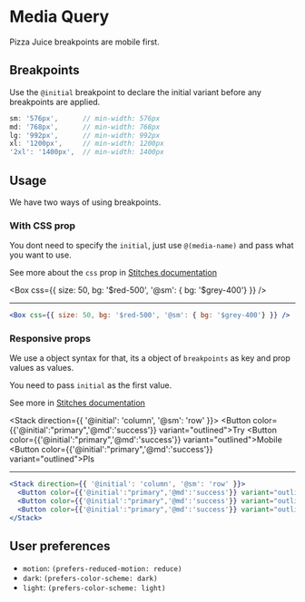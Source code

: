 
# Media Query

Pizza Juice breakpoints are mobile first.

## Breakpoints

Use the `@initial` breakpoint to declare the initial variant before any breakpoints are applied.

```js
sm: '576px',      // min-width: 576px 
md: '768px',      // min-width: 768px
lg: '992px',      // min-width: 992px
xl: '1200px',     // min-width: 1200px
'2xl': '1400px',  // min-width: 1400px
```

## Usage

We have two ways of using breakpoints.

### With CSS prop

You dont need to specify the `initial`, just use `@(media-name)` and pass what you want to use.

See more about the `css` prop in [Stitches documentation](https://stitches.dev/docs/styling)

<Box css={{ size: 50, bg: '$red-500', '@sm': { bg: '$grey-400'} }} />

---

```jsx
<Box css={{ size: 50, bg: '$red-500', '@sm': { bg: '$grey-400'} }} />
```

### Responsive props

We use a object syntax for that, its a object of `breakpoints` as key and prop values as values.

You need to pass `initial` as the first value.

See more in [Stitches documentation](https://stitches.dev/docs/responsive-styles)

<Stack direction={{ '@initial': 'column', '@sm': 'row' }}>
  <Button color={{'@initial':"primary",'@md':'success'}} variant="outlined">Try</Button>
  <Button color={{'@initial':"primary",'@md':'success'}} variant="outlined">Mobile</Button>
  <Button color={{'@initial':"primary",'@md':'success'}} variant="outlined">Pls</Button>
</Stack>

--- 

```jsx
<Stack direction={{ '@initial': 'column', '@sm': 'row' }}>
  <Button color={{'@initial':"primary",'@md':'success'}} variant="outlined">Try</Button>
  <Button color={{'@initial':"primary",'@md':'success'}} variant="outlined">Mobile</Button>
  <Button color={{'@initial':"primary",'@md':'success'}} variant="outlined">Pls</Button>
</Stack>
```

## User preferences

- `motion`: `(prefers-reduced-motion: reduce)`
- `dark`: `(prefers-color-scheme: dark)`
- `light`: `(prefers-color-scheme: light)`